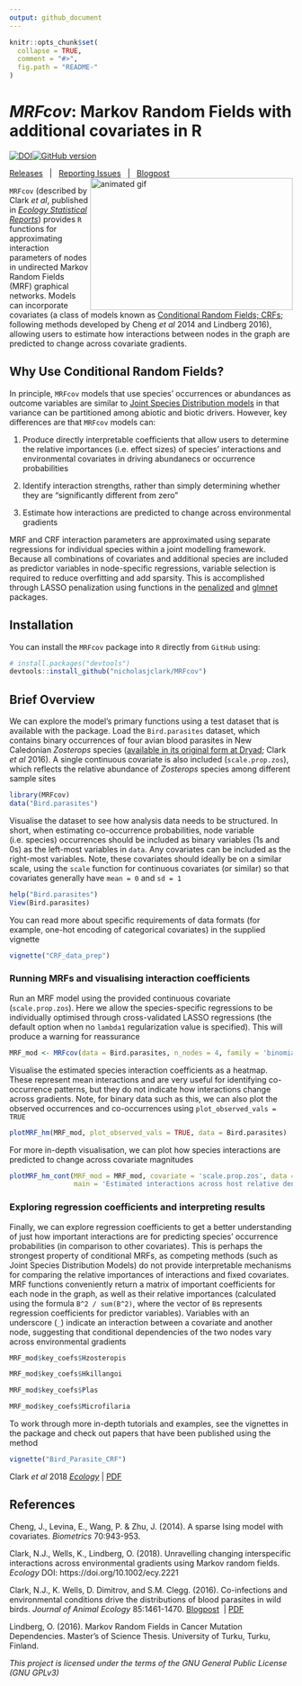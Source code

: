 ```yaml
---
output: github_document
---
```


<!-- README.md is generated from README.Rmd. Please edit that file -->

```r
knitr::opts_chunk$set(
  collapse = TRUE,
  comment = "#>",
  fig.path = "README-"
)
```

*MRFcov*: Markov Random Fields with additional covariates in R
================
[![DOI](https://zenodo.org/badge/116616159.svg)](https://zenodo.org/badge/latestdoi/116616159)[![GitHub version](https://badge.fury.io/gh/nicholasjclark%2FMRFcov.svg)](https://github.com/nicholasjclark/MRFcov)  
  
[Releases](https://github.com/nicholasjclark/MRFcov/releases)&nbsp;&nbsp;&nbsp;|&nbsp;&nbsp;&nbsp;[Reporting Issues](https://github.com/nicholasjclark/MRFcov/issues)&nbsp;&nbsp;&nbsp;|&nbsp;&nbsp;&nbsp;[Blogpost](http://nicholasjclark.weebly.com/biotic-interactions.html)
<img align="right" src=http://nicholasjclark.weebly.com/uploads/4/4/9/4/44946407/nclark-network-changes_orig.gif alt="animated gif" width="360" height="235"/>


`MRFcov` (described by Clark *et al*, published in [*Ecology Statistical Reports*](https://esajournals.onlinelibrary.wiley.com/doi/full/10.1002/ecy.2221)) provides `R` functions for approximating interaction parameters of nodes in undirected Markov Random Fields (MRF) graphical networks. Models can incorporate covariates (a class of models known as [Conditional Random Fields; CRFs](http://homepages.inf.ed.ac.uk/csutton/publications/crftut-fnt.pdf); following methods developed by Cheng *et al* 2014 and Lindberg 2016), allowing users to estimate how interactions between nodes in the graph are predicted to change across covariate gradients. 
  
## Why Use Conditional Random Fields?
In principle, `MRFcov` models that use species' occurrences or abundances as outcome variables are similar to [Joint Species Distribution models](https://methodsblog.wordpress.com/2015/12/22/warton_ovaskainen/) in that variance can be partitioned among abiotic and biotic drivers. However, key differences are that `MRFcov` models can:  
  
(1) Produce directly interpretable coefficients that allow users to determine the relative importances (i.e. effect sizes) of species' interactions and environmental covariates in driving abundanecs or occurrence probabilities  
  
(2) Identify interaction strengths, rather than simply determining whether they are "significantly different from zero"  
  
(3) Estimate how interactions are predicted to change across environmental gradients
  
  
MRF and CRF interaction parameters are approximated using separate regressions for individual species within a joint modelling framework. Because all combinations of covariates and additional species are included as predictor variables in node-specific regressions, variable selection is required to reduce overfitting and add sparsity. This is accomplished through LASSO penalization using functions in the [penalized](https://cran.r-project.org/web/packages/penalized/index.html) and [glmnet](https://cran.r-project.org/web/packages/glmnet/index.html) packages.  

## Installation

You can install the `MRFcov` package into `R` directly from `GitHub` using:

```r
# install.packages("devtools")
devtools::install_github("nicholasjclark/MRFcov")
```

## Brief Overview

We can explore the model's primary functions using a test dataset that is available with the package. Load the `Bird.parasites` dataset, which contains binary occurrences of four avian blood parasites in New Caledonian *Zosterops* species ([available in its original form at Dryad](http://dx.doi.org/10.5061/dryad.pp6k4); Clark *et al* 2016). A single continuous covariate is also included (`scale.prop.zos`), which reflects the relative abundance of *Zosterops* species among different sample sites
```r
library(MRFcov)
data("Bird.parasites")
```

Visualise the dataset to see how analysis data needs to be structured. In short, when estimating co-occurrence probabilities, node variable (i.e. species) occurrences should be included as binary variables (1s and 0s) as the left-most variables in `data`. Any covariates can be included as the right-most variables. Note, these covariates should ideally be on a similar scale, using the `scale` function for continuous covariates (or similar) so that covariates generally have `mean = 0` and `sd = 1`
```r
help("Bird.parasites")
View(Bird.parasites)
```

You can read more about specific requirements of data formats (for example, one-hot encoding of categorical covariates) in the supplied vignette
```r
vignette("CRF_data_prep")
```

### Running MRFs and visualising interaction coefficients
Run an MRF model using the provided continuous covariate (`scale.prop.zos`). Here we allow the species-specific regressions to be individually optimised through cross-validated LASSO regressions (the default option when no `lambda1` regularization value is specified). This will produce a warning for reassurance
```r
MRF_mod <- MRFcov(data = Bird.parasites, n_nodes = 4, family = 'binomial')
```

Visualise the estimated species interaction coefficients as a heatmap. These represent mean interactions and are very useful for identifying co-occurrence patterns, but they do not indicate how interactions change across gradients. Note, for binary data such as this, we can also plot the observed occurrences and co-occurrences using `plot_observed_vals = TRUE`
```r
plotMRF_hm(MRF_mod, plot_observed_vals = TRUE, data = Bird.parasites)
```

For more in-depth visualisation, we can plot how species interactions are predicted to change across covariate magnitudes
```r
plotMRF_hm_cont(MRF_mod = MRF_mod, covariate = 'scale.prop.zos', data = Bird.parasites, 
                main = 'Estimated interactions across host relative densities')
```

### Exploring regression coefficients and interpreting results
Finally, we can explore regression coefficients to get a better understanding of just how important interactions are for predicting species' occurrence probabilities (in comparison to other covariates). This is perhaps the strongest property of conditional MRFs, as competing methods (such as Joint Species Distribution Models) do not provide interpretable mechanisms for comparing the relative importances of interactions and fixed covariates. MRF functions conveniently return a matrix of important coefficients for each node in the graph, as well as their relative importances (calculated using the formula `B^2 / sum(B^2)`, where the vector of `B`s represents regression coefficients for predictor variables). Variables with an underscore (`_`) indicate an interaction between a covariate and another node, suggesting that conditional dependencies of the two nodes vary across environmental gradients
```r
MRF_mod$key_coefs$Hzosteropis
```

```r
MRF_mod$key_coefs$Hkillangoi
```

```r
MRF_mod$key_coefs$Plas
```

```r
MRF_mod$key_coefs$Microfilaria
```

To work through more in-depth tutorials and examples, see the vignettes in the package and check out papers that have been published using the method
```r
vignette("Bird_Parasite_CRF")
```

Clark *et al* 2018 [*Ecology*](https://esajournals.onlinelibrary.wiley.com/doi/full/10.1002/ecy.2221)&nbsp;|&nbsp;[PDF](http://nicholasjclark.weebly.com/uploads/4/4/9/4/44946407/clark_et_al-2018-ecology.pdf)

## References
Cheng, J., Levina, E., Wang, P. & Zhu, J. (2014). A sparse Ising model with covariates. *Biometrics* 70:943-953.   
  
Clark, N.J., Wells, K., Lindberg, O. (2018). Unravelling changing interspecific interactions across environmental gradients using Markov random fields. *Ecology* DOI: https://doi.org/10.1002/ecy.2221  
  
Clark, N.J., K. Wells, D. Dimitrov, and S.M. Clegg. (2016). Co-infections and environmental conditions drive the distributions of blood parasites in wild birds. *Journal of Animal Ecology* 85:1461-1470. [Blogpost](http://nicholasjclark.weebly.com/malariafilaria-coinfections.html) &nbsp;|&nbsp;[PDF](http://nicholasjclark.weebly.com/uploads/4/4/9/4/44946407/clark_et_al-2016-journal_of_animal_ecology.pdf)  
  
Lindberg, O. (2016). Markov Random Fields in Cancer Mutation Dependencies. Master's of Science Thesis. University of Turku, Turku, Finland.  
  
*This project is licensed under the terms of the GNU General Public License (GNU GPLv3)*
